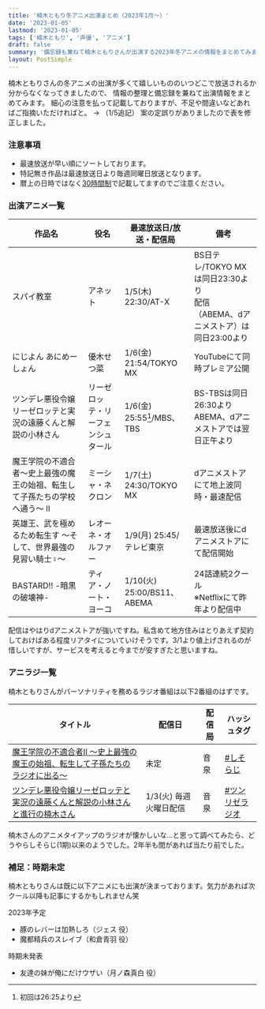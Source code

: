 ```yaml
---
title: '楠木ともり冬アニメ出演まとめ（2023年1月～）'
date: '2023-01-05'
lastmod: '2023-01-05'
tags: ['楠木ともり', '声優', 'アニメ']
draft: false
summary: '備忘録も兼ねて楠木ともりさんが出演する2023年冬アニメの情報をまとめてみます。'
layout: PostSimple
---
```


楠木ともりさんの冬アニメの出演が多くて嬉しいもののいつどこで放送されるか分からなくなってきましたので、
情報の整理と備忘録を兼ねて出演情報をまとめてみます。
細心の注意を払って記載しておりますが、不足や間違いなどあればご指摘いただければと。
→ （1/5追記） 案の定誤りがありましたので表を修正しました。

### 注意事項
* 最速放送が早い順にソートしております。
* 特記無き作品は最速放送日より毎週同曜日放送となります。
* 暦上の日時ではなく[30時間制](https://ja.wikipedia.org/wiki/30%E6%99%82%E9%96%93%E5%88%B6)で記載してますのでご注意ください。

### 出演アニメ一覧

| 作品名 | 役名 | 最速放送日/放送・配信局 | 備考 |
| ---- | ---- | ---- | ---- |
| スパイ教室 | アネット | 1/5(木) 22:30/AT-X | BS日テレ/TOKYO MXは同日23:30より<br/>配信（ABEMA、dアニメストア）は同日23:00より
| にじよん あにめーしょん | 優木せつ菜 | 1/6(金) 21:54/TOKYO MX | YouTubeにて同時プレミア公開
| ツンデレ悪役令嬢リーゼロッテと実況の遠藤くんと解説の小林さん  | リーゼロッテ・リーフェンシュタール | 1/6(金) 25:55[^1]/MBS、TBS | BS-TBSは同日26:30より<br/>ABEMA、dアニメストアでは翌日正午より |
| 魔王学院の不適合者〜史上最強の魔王の始祖、転生して子孫たちの学校へ通う〜 II | ミーシャ・ネクロン | 1/7(土) 24:30/TOKYO MX | dアニメストアにて地上波同時・最速配信 |
| 英雄王、武を極めるため転生す 〜そして、世界最強の見習い騎士♀〜  | レオーネ・オルファー | 1/9(月) 25:45/テレビ東京 | 最速放送後にdアニメストアにて配信開始 |
| BASTARD!! -暗黒の破壊神- | ティア・ノート・ヨーコ | 1/10(火) 25:00/BS11、ABEMA | 24話連続2クール<br/>※Netflixにて昨年より配信中 |

[^1]: 初回は26:25より

配信はやはりdアニメストアが強いですね。私含めて地方住みはとりあえず契約しておけばある程度リアタイについていけそうです。3/1より値上げされるのが惜しいですが、サービスを考えると今までが安すぎたと思いますね。

### アニラジ一覧
楠木ともりさんがパーソナリティを務めるラジオ番組は以下2番組のはずです。

| タイトル | 配信日 | 配信局 | ハッシュタグ |
| ---- | ---- | ---- | ---- |
| [魔王学院の不適合者Ⅱ ～史上最強の魔王の始祖、転生して子孫たちのラジオに出る～](https://www.onsen.ag/program/maoh) | 未定 | 音泉 | [#しそらじ](https://twitter.com/hashtag/%E3%81%97%E3%81%9D%E3%82%89%E3%81%98) |
| [ツンデレ悪役令嬢リーゼロッテと実況の遠藤くんと解説の小林さんと進行の楠木さん](https://www.onsen.ag/program/tsunlise)  | 1/3(火) 毎週火曜日配信 | 音泉 | [#ツンリゼラジオ](https://twitter.com/hashtag/%E3%83%84%E3%83%B3%E3%83%AA%E3%82%BC%E3%83%A9%E3%82%B8%E3%82%AA) |

楠木さんのアニメタイアップのラジオが懐かしいな…と思って調べてみたら、どうやらしそらじ(1期)以来のようでした。2年半も間があれば当たり前でした。

### 補足：時期未定
楠木ともりさんは既に以下アニメにも出演が決まっております。気力があれば次クール以降も記事にするかもしれません笑

2023年予定
* 豚のレバーは加熱しろ（ジェス 役）
* 魔都精兵のスレイブ（和倉青羽 役）

時期未発表
* 友達の妹が俺にだけウザい（月ノ森真白 役）